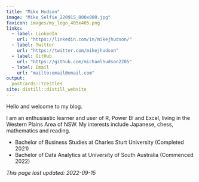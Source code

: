 ```yaml
---
title: "Mike Hudson"
image: "Mike_Selfie_220915_800x800.jpg"
favicon: images/my_logo_405x405.png
links:
  - label: LinkedIn
    url: "https://linkedin.com/in/mikejhudson/"
  - label: Twitter
    url: "https://twitter.com/mikejhudson"
  - label: GitHub
    url: "https://github.com/michaelhudson2205"
  - label: Email
    url: "mailto:email@email.com"
output:
  postcards::trestles
site: distill::distill_website  
---
```

 
Hello and welcome to my blog.

I am an enthusiastic learner and user of R, Power BI and Excel, living in the Western Plains Area of NSW. 
My interests include Japanese, chess, mathematics and reading.

- Bachelor of Business Studies at Charles Sturt University (Completed 2021)
- Bachelor of Data Analytics at University of South Australia (Commenced 2022)



*This page last updated: 2022-09-15*
